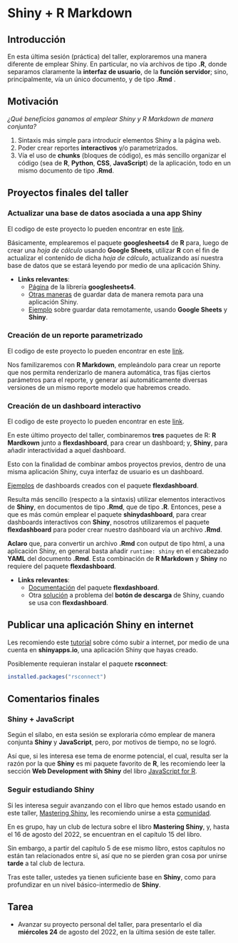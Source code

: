 # Shiny + R Markdown

## Introducción

En esta última sesión (práctica) del taller,
exploraremos una manera diferente de emplear 
Shiny. En particular, no vía archivos de tipo **.R**,
donde separamos claramente la 
**interfaz de usuario**, de la
**función servidor**; sino, principalmente,
vía un único documento, y de tipo **.Rmd** .

## Motivación

*¿Qué beneficios ganamos al emplear Shiny*
*y R Markdown de manera conjunta?* 

1. Sintaxis más simple para introducir elementos Shiny
a la página web.
1. Poder crear reportes **interactivos** y/o parametrizados.
1. Vía el uso de **chunks** (bloques de código), es más 
sencillo organizar el código (sea de **R**, **Python**, **CSS**,
**JavaScript**) de la aplicación, todo en un mismo documento
de tipo **.Rmd**.

## Proyectos finales del taller

### Actualizar una base de datos asociada a una app Shiny

El codigo de este proyecto lo pueden encontrar en este
[link](https://github.com/lucio-cornejo/Mastering-Shiny_Book-Club/tree/main/ultima_sesion/paso_0).

Básicamente, emplearemos el paquete **googlesheets4** de **R** para, 
luego de crear una *hoja de cálculo* usando **Google Sheets**, utilizar
**R** con el fin de actualizar el contenido de dicha *hoja de cálculo*,
actualizando así nuestra base de datos que se estará leyendo por medio
de una aplicación Shiny.

- **Links relevantes**:
    - [Página](https://googlesheets4.tidyverse.org/) de la librería
    **googlesheets4**.
    - [Otras maneras](https://shiny.rstudio.com/articles/persistent-data-storage.html) de 
    guardar data de manera remota para una aplicación Shiny.
    - [Ejemplo](https://debruine.github.io/shinyintro/data.html) sobre guardar
    data remotamente, usando **Google Sheets** y **Shiny**.

### Creación de un reporte parametrizado

El codigo de este proyecto lo pueden encontrar en este
[link](https://github.com/lucio-cornejo/Mastering-Shiny_Book-Club/tree/main/ultima_sesion/paso_1).

Nos familizaremos con **R Markdown**, empleándolo para crear un reporte
que nos permita renderizarlo de manera automática, tras fijas ciertos parámetros
para el reporte, y generar así automáticamente diversas versiones de un 
mismo reporte modelo que habremos creado.

### Creación de un dashboard interactivo

El codigo de este proyecto lo pueden encontrar en este
[link](https://github.com/lucio-cornejo/Mastering-Shiny_Book-Club/tree/main/ultima_sesion/paso_2).

En este último proyecto del taller, combinaremos **tres** paquetes de R:
**R Mardkown** junto a **flexdashboard**, para crear un dashboard; y,
**Shiny**, para añadir interactividad a aquel dashboard. 

Esto con la finalidad de combinar ambos proyectos previos, dentro de 
una misma aplicación Shiny, cuya interfaz de usuario es un dashboard.

[Ejemplos](https://rstudio.github.io/flexdashboard/articles/examples.html)
de dashboards creados con el paquete **flexdashboard**.

Resulta más sencillo (respecto a la sintaxis) utilizar elementos 
interactivos de **Shiny**, en documentos de tipo **.Rmd**,
que de tipo **.R**. Entonces, pese a que es más común emplear
el paquete **shinydashboard**, para crear dashboards interactivos
con **Shiny**, nosotros utilizaremos el paquete **flexdashboard**
para poder crear nuestro dashboard vía un archivo **.Rmd**.

**Aclaro** que, para convertir un archivo **.Rmd** con output
de tipo html, a una aplicación Shiny, en general basta añadir
`runtime: shiny` en el encabezado **YAML** del documento **.Rmd**.
Esta combinación de **R Markdown** y **Shiny** no requiere del 
paquete **flexdashboard**.

- **Links relevantes**:
    - [Documentación](https://cran.r-project.org/web/packages/flexdashboard/flexdashboard.pdf) del paquete **flexdashboard**.
    - Otra [solución](https://stackoverflow.com/questions/59655905/r-shiny-downloadhandler-does-not-work-inside-flexdashboard)
    a problema del **botón de descarga** de Shiny, cuando se usa
    con **flexdashboard**.

## Publicar una aplicación Shiny en internet

Les recomiendo este [tutorial](https://towardsdatascience.com/how-to-publish-a-shiny-app-example-with-shinyapps-io-ec6c6604d8)
sobre cómo subir a internet, por medio de una cuenta en 
**shinyapps.io**, una aplicación Shiny que hayas creado.

Posiblemente requieran instalar el paquete **rsconnect**:

```.r
installed.packages("rsconnect")
```

## Comentarios finales

### Shiny + JavaScript

Según el sílabo, en esta sesión se exploraria cómo emplear 
de manera conjunta **Shiny** y **JavaScript**, pero, por 
motivos de tiempo, no se logró.

Así que, si les interesa ese tema de enorme potencial, el cual,
resulta ser la razón por la que **Shiny** es mi paquete favorito
de **R**, les recomiendo leer la sección 
**Web Development with Shiny** del libro
[JavaScript for R](https://book.javascript-for-r.com/shiny-intro.html).

### Seguir estudiando Shiny

Si les interesa seguir avanzando con el libro que hemos estado
usando en este taller, [Mastering Shiny](https://mastering-shiny.org/),
les recomiendo unirse a esta [comunidad](http://r4ds.io/join).

En es grupo, hay un club de lectura sobre el libro **Mastering Shiny**,
y, hasta el 16 de agosto del 2022, se encuentran en el capítulo 15 del libro.

Sin embargo, a partir del capítulo 5 de ese mismo libro,
estos capítulos no están tan relacionados entre si, así que no
se pierden gran cosa por unirse **tarde** a tal club de lectura.

Tras este taller, ustedes ya tienen suficiente base en **Shiny**, como
para profundizar en un nivel básico-intermedio de **Shiny**.

## Tarea

- Avanzar su proyecto personal del taller, para presentarlo
el día **miércoles 24** de agosto del 2022, en la última sesión de este taller.
